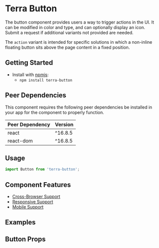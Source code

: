 


<Badge />

# Terra Button

The button component provides users a way to trigger actions in the UI.
It can be modified in color and type, and can optionally display an icon.
Submit a request if additional variants not provided are needed.

The `action` variant is intended for specific solutions in which a non-inline floating button sits above the page content in a fixed position.

## Getting Started

- Install with [npmjs](https://www.npmjs.com):
  - `npm install terra-button`

<!-- AUTO-GENERATED-CONTENT:START Peer Dependencies -->
## Peer Dependencies

This component requires the following peer dependencies be installed in your app for the component to properly function.

| Peer Dependency | Version |
|-|-|
| react | ^16.8.5 |
| react-dom | ^16.8.5 |

<!-- AUTO-GENERATED-CONTENT:END -->

## Usage

```jsx
import Button from 'terra-button';
```

## Component Features
* [Cross-Browser Support](https://engineering.cerner.com/terra-ui/about/terra-ui/component-standards#cross-browser-support)
* [Responsive Support](https://engineering.cerner.com/terra-ui/about/terra-ui/component-standards#responsive-support)
* [Mobile Support](https://engineering.cerner.com/terra-ui/about/terra-ui/component-standards#mobile-support)

## Examples
<ButtonVariant title="Variant" />
<ButtonBlock title="Block" />
<ButtonCompact title="Compact" />
<ButtonDisabled title="Disabled" />
<ButtonOnClick title="Click" />

## Button Props
<ButtonPropsTable />
